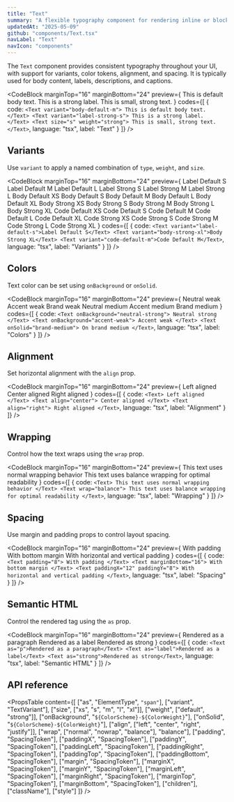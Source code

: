 ```yaml
---
title: "Text"
summary: "A flexible typography component for rendering inline or block text with configurable font styles, spacing, and color."
updatedAt: "2025-05-09"
github: "components/Text.tsx"
navLabel: "Text"
navIcon: "components"
---
```


The `Text` component provides consistent typography throughout your UI, with support for variants, color tokens, alignment, and spacing. It is typically used for body content, labels, descriptions, and captions.

<CodeBlock
  marginTop="16"
  marginBottom="24"
  preview={
    <Column gap="12">
      <Text variant="body-default-m">This is default body text.</Text>
      <Text variant="label-strong-s">This is a strong label.</Text>
      <Text size="s" weight="strong">This is small, strong text.</Text>
    </Column>
  }
  codes={[
    {
      code:
`<Text variant="body-default-m">
  This is default body text.
</Text>
<Text variant="label-strong-s">
  This is a strong label.
</Text>
<Text size="s" weight="strong">
  This is small, strong text.
</Text>`,
      language: "tsx",
      label: "Text"
    }
  ]}
/>

## Variants

Use `variant` to apply a named combination of `type`, `weight`, and `size`.

<CodeBlock
  marginTop="16"
  marginBottom="24"
  preview={
    <Column gap="12" fillWidth>
      <Text variant="label-default-s">Label Default S</Text>
      <Text variant="label-default-m">Label Default M</Text>
      <Text variant="label-default-l">Label Default L</Text>
      <Text variant="label-strong-s">Label Strong S</Text>
      <Text variant="label-strong-m">Label Strong M</Text>
      <Text variant="label-strong-l">Label Strong L</Text>
      <Text variant="body-default-xs">Body Default XS</Text>
      <Text variant="body-default-s">Body Default S</Text>
      <Text variant="body-default-m">Body Default M</Text>
      <Text variant="body-default-l">Body Default L</Text>
      <Text variant="body-default-xl">Body Default XL</Text>
      <Text variant="body-strong-xs">Body Strong XS</Text>
      <Text variant="body-strong-s">Body Strong S</Text>
      <Text variant="body-strong-m">Body Strong M</Text>
      <Text variant="body-strong-l">Body Strong L</Text>
      <Text variant="body-strong-xl">Body Strong XL</Text>
      <Text variant="code-default-xs">Code Default XS</Text>
      <Text variant="code-default-s">Code Default S</Text>
      <Text variant="code-default-m">Code Default M</Text>
      <Text variant="code-default-l">Code Default L</Text>
      <Text variant="code-default-xl">Code Default XL</Text>
      <Text variant="code-strong-xs">Code Strong XS</Text>
      <Text variant="code-strong-s">Code Strong S</Text>
      <Text variant="code-strong-m">Code Strong M</Text>
      <Text variant="code-strong-l">Code Strong L</Text>
      <Text variant="code-strong-xl">Code Strong XL</Text>
    </Column>
  }
  codes={[
    {
      code:
`<Text variant="label-default-s">Label Default S</Text>
<Text variant="body-strong-xl">Body Strong XL</Text>
<Text variant="code-default-m">Code Default M</Text>`,
      language: "tsx",
      label: "Variants"
    }
  ]}
/>

## Colors

Text color can be set using `onBackground` or `onSolid`.

<CodeBlock
  marginTop="16"
  marginBottom="24"
  preview={
    <Column fillWidth gap="16" textVariant="label-default-s">
    <Row gap="12" fillWidth mobileDirection="column">
      <Row gap="12" fillWidth radius="l" padding="12" horizontal="center">
        <Text onBackground="neutral-weak">Neutral weak</Text>
      </Row>
      <Row gap="12" fillWidth radius="l" padding="12" horizontal="center">
        <Text onBackground="accent-weak">Accent weak</Text>
      </Row>
      <Row gap="12" fillWidth radius="l" padding="12" horizontal="center">
        <Text onBackground="brand-weak">Brand weak</Text>
      </Row>
    </Row>
    <Row gap="12" fillWidth mobileDirection="column">
      <Row gap="12" solid="neutral-medium" fillWidth radius="l" padding="12" horizontal="center">
        <Text onSolid="neutral-weak">Neutral medium</Text>
      </Row>
      <Row gap="12" solid="accent-medium" fillWidth radius="l" padding="12" horizontal="center">
        <Text onSolid="accent-weak">Accent medium</Text>
      </Row>
      <Row gap="12" solid="brand-medium" fillWidth radius="l" padding="12" horizontal="center">
        <Text onSolid="brand-weak">Brand medium</Text>
      </Row>
    </Row>
    </Column>
  }
  codes={[
    {
      code:
`<Text onBackground="neutral-strong">
    Neutral strong
</Text>
<Text onBackground="accent-weak">
    Accent weak
</Text>
<Text onSolid="brand-medium">
    On brand medium
</Text>`,
      language: "tsx",
      label: "Colors"
    }
  ]}
/>

## Alignment

Set horizontal alignment with the `align` prop.

<CodeBlock
  marginTop="16"
  marginBottom="24"
  preview={
    <Column gap="12" fillWidth>
      <Text>
        Left aligned
      </Text>
      <Text align="center">
        Center aligned
      </Text>
      <Text align="right">
        Right aligned
      </Text>
    </Column>
  }
  codes={[
    {
      code:
`<Text>
    Left aligned
</Text>
<Text align="center">
    Center aligned
</Text>
<Text align="right">
    Right aligned
</Text>`,
      language: "tsx",
      label: "Alignment"
    }
  ]}
/>

## Wrapping

Control how the text wraps using the `wrap` prop.

<CodeBlock
  marginTop="16"
  marginBottom="24"
  preview={
    <Column gap="24" textVariant="body-default-xl" maxWidth={20}>
      <Text>This text uses normal wrapping behavior</Text>
      <Text wrap="balance">This text uses balance wrapping for optimal readability</Text>
    </Column>
  }
  codes={[
    {
      code:
`<Text>
    This text uses normal wrapping behavior
</Text>
<Text wrap="balance">
    This text uses balance wrapping for optimal readability
</Text>`,
      language: "tsx",
      label: "Wrapping"
    }
  ]}
/>

## Spacing

Use margin and padding props to control layout spacing.

<CodeBlock
  marginTop="16"
  marginBottom="24"
  preview={
    <Column gap="12">
      <Text padding="8">With padding</Text>
      <Text marginBottom="16">With bottom margin</Text>
      <Text paddingX="12" paddingY="8">With horizontal and vertical padding</Text>
    </Column>
  }
  codes={[
    {
      code:
`<Text padding="8">
    With padding
</Text>
<Text marginBottom="16">
    With bottom margin
</Text>
<Text paddingX="12" paddingY="8">
    With horizontal and vertical padding
</Text>`,
      language: "tsx",
      label: "Spacing"
    }
  ]}
/>

## Semantic HTML

Control the rendered tag using the `as` prop.

<CodeBlock
  marginTop="16"
  marginBottom="24"
  preview={
    <Column gap="12">
      <Text as="p">Rendered as a paragraph</Text>
      <Text as="label">Rendered as a label</Text>
      <Text as="strong">Rendered as strong</Text>
    </Column>
  }
  codes={[
    {
      code:
`<Text as="p">Rendered as a paragraph</Text>
<Text as="label">Rendered as a label</Text>
<Text as="strong">Rendered as strong</Text>`,
      language: "tsx",
      label: "Semantic HTML"
    }
  ]}
/>

## API reference

<PropsTable
  content={[
    ["as", "ElementType", `"span"`],
    ["variant", "TextVariant"],
    ["size", ["xs", "s", "m", "l", "xl"]],
    ["weight", ["default", "strong"]],
    ["onBackground", "`${ColorScheme}-${ColorWeight}`"],
    ["onSolid", "`${ColorScheme}-${ColorWeight}`"],
    ["align", ["left", "center", "right", "justify"]],
    ["wrap", ["normal", "nowrap", "balance"], "balance"],
    ["padding", "SpacingToken"],
    ["paddingX", "SpacingToken"],
    ["paddingY", "SpacingToken"],
    ["paddingLeft", "SpacingToken"],
    ["paddingRight", "SpacingToken"],
    ["paddingTop", "SpacingToken"],
    ["paddingBottom", "SpacingToken"],
    ["margin", "SpacingToken"],
    ["marginX", "SpacingToken"],
    ["marginY", "SpacingToken"],
    ["marginLeft", "SpacingToken"],
    ["marginRight", "SpacingToken"],
    ["marginTop", "SpacingToken"],
    ["marginBottom", "SpacingToken"],
    ["children"],
    ["className"],
    ["style"]
  ]}
/>